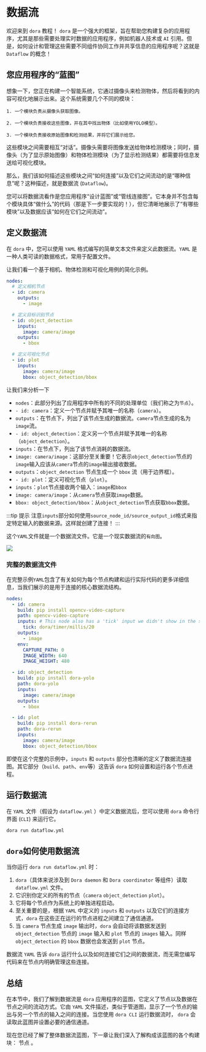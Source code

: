 # 数据流

欢迎来到 `dora` 教程！ `dora` 是一个强大的框架，旨在帮助您构建复杂的应用程序，尤其是那些需要处理实时数据的应用程序，例如机器人技术或 `AI` 引用。但是，如何设计和管理这些需要不同组件协同工作并共享信息的应用程序呢？这就是 `Dataflow` 的概念！

## 您应用程序的“蓝图”

想象一下，您正在构建一个智能系统，它通过摄像头来检测物体，然后将看到的内容可视化地展示出来。这个系统需要几个不同的模块：

    1. 一个模块负责从摄像头获取图像。

    2. 一个模块负责接收这些图像，并在其中找出物体（比如使用YOLO模型）。

    3. 一个模块负责接收原始图像和检测结果，并将它们展示给您。

这些模块之间需要相互“对话”。摄像头需要将图像发送给物体检测模块；同时，摄像头（为了显示原始图像）和物体检测模块（为了显示检测结果）都需要将信息发送给可视化模块。

那么，我们该如何描述这些模块之间“如何连接”以及它们之间流动的是“哪种信息”呢？这种描述，就是数据流 (`Dataflow`)。

您可以将数据流看作是您应用程序“设计蓝图”或“管线连接图”。它本身并不包含每个模块具体“做什么”的代码（那是下一步要实现的！），但它清晰地展示了“有哪些模块”以及数据应该“如何在它们之间流动”。

## 定义数据流

在 `dora` 中，您可以使用 `YAML` 格式编写的简单文本文件来定义此数据流。`YAML` 是一种人类可读的数据格式，常用于配置文件。

让我们看一个基于相机、物体检测和可视化用例的简化示例。

```yaml title="dataflow.yml"
nodes:
  # 定义相机节点
  - id: camera
    outputs:
      - image

  # 定义目标识别节点
  - id: object_detection
    inputs:
      image: camera/image
    outputs:
      - bbox

  # 定义可视化节点
  - id: plot
    inputs:
      image: camera/image
      bbox: object_detection/bbox
```

让我们来分析一下

* `nodes`：此部分列出了应用程序中所有的不同的处理单位（我们称之为`节点`）。
* `- id: camera`：定义一个节点并赋予其唯一的名称（`camera`）。
* `outputs`：在节点下，列出了该节点生成的数据流。`camera`节点生成的名为`image`流。
* `- id: object_detection`：定义另一个节点并赋予其唯一的名称（`object_detection`）。
* `inputs`：在节点下，列出了该节点消耗的数据流。
* `image: camera/image`：这部分至关重要！它表示`object_detection`节点的`image`输入应该从`camera`节点的`image`输出接收数据。
* `outputs`：`object_detection` 节点生成一个 `bbox` 流（用于边界框）。
* `- id: plot`：定义可视化节点（`plot`）。
* `inputs`：`plot`节点接收两个输入：`image`和`bbox`
* `image: camera/image`：从`camera`节点获取`image`数据。
* `bbox: object_detection/bbox`：从`object_detection`节点获取`bbox`数据。

:::tip 提示
注意`inputs`部分如何使用`source_node_id/source_output_id`格式来指定特定输入的数据来源。这样就创建了连接！
:::

这个`YAML`文件就是一个数据流文件。它是一个现实数据流的`有向图`。

![](/dataflow-graph.png)

### 完整的数据流文件

在完整示例`YAML`包含了有关如何为每个节点构建和运行实际代码的更多详细信息，当我们展示的是用于连接的核心数据流结构。

```yaml title="完整的数据流文件.yml"
nodes:
  - id: camera
    build: pip install opencv-video-capture
    path: opencv-video-capture
    inputs: # This node also has a 'tick' input we didn't show in the simplified example
      tick: dora/timer/millis/20
    outputs:
      - image
    env:
      CAPTURE_PATH: 0
      IMAGE_WIDTH: 640
      IMAGE_HEIGHT: 480

  - id: object_detection
    build: pip install dora-yolo
    path: dora-yolo
    inputs:
      image: camera/image
    outputs:
      - bbox

  - id: plot
    build: pip install dora-rerun
    path: dora-rerun
    inputs:
      image: camera/image
      bbox: object_detection/bbox
```

即使在这个完整的示例中，`inputs` 和 `outputs` 部分也清晰的定义了数据流连接图。其它部分（`build`、`path`、`env`等）这告诉 `dora` 如何设置和运行各个节点进程。

## 运行数据流

在 `YAML` 文件（假设为 `dataflow.yml` ）中定义数据流后，您可以使用 `dora` 命令行界面 (`CLI`) 来运行它。

```bash
dora run dataflow.yml
```

## `dora`如何使用数据流

当你运行 `dora run dataflow.yml` 时：

1. `dora`（具体来说涉及到 `Dora daemon` 和 `Dora coordinator` 等组件）读取 `dataflow.yml` 文件。
2. 它识别你定义的所有的节点（`camera` `object_detection` `plot`）。
3. 它将每个节点作为系统上的单独进程启动。
4. 至关重要的是，根据 `YAML` 中定义的 `inputs` 和 `outputs` 以及它们的连接方式，`dora` 在这些正在运行的节点进程之间建立了通信通道。
5. 当 `camera` 节点生成 `image` 输出时，`dora` 会自动将该数据发送到 `object_detection` 节点的 `image` 输入和 `plot` 节点的 `images` 输入。同样 `object_detection` 的 `bbox` 数据也会发送到 `plot` 节点。

数据流 `YAML` 告诉 `dora` 运行什么以及如何连接它们之间的数据流，而无需您编写代码来在节点内明确管理这些连接。

## 总结

在本节中，我们了解到数据流是 `dora` 应用程序的蓝图，它定义了节点以及数据在节点之间的流动方式。它由 `YAML` 文件描述，类似于管道图，显示了一个节点的输出与另一个节点的输入之间的连接。当您使用 `dora CLI` 运行数据流时， `dora` 会读取此蓝图并设置必要的通信通道。

现在您已经了解了整体数据流蓝图，下一章让我们深入了解构成该蓝图的各个构建块： 节点 。